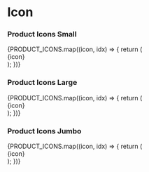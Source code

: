 

<Meta component={ProductIcon} title="Components/Molecules/Icons/ProductIcon" />

# Icon
<Description of={ProductIcon} />
<Props of={ProductIcon} />

### Product Icons Small
<Preview>
  <Story name="ProductIcon Small">
    <div style={{display:'flex',flexWrap:'wrap',justifyContent:'space-around'}}>
      {PRODUCT_ICONS.map((icon, idx) => {
        return (
          <div key={`${icon}_${idx}`} style={{margin:'5px',display:'flex',flexDirection:'column',alignItems:'center',padding:'15px',border:'solid black 2px',borderRadius:'5px',height:'75px',width:'75px'}}>
            <ProductIcon name={icon} />
            <span>{icon}</span>
          </div>
        );
      })}
    </div>
  </Story>
</Preview>


### Product Icons Large
<Preview>
  <Story name="ProductIcon Large">
    <div style={{display:'flex',flexWrap:'wrap',justifyContent:'space-around'}}>
      {PRODUCT_ICONS.map((icon, idx) => {
        return (
          <div key={`${icon}_${idx}_large`} style={{margin:'5px',display:'flex',flexDirection:'column',alignItems:'center',padding:'15px',border:'solid black 2px',borderRadius:'5px',height:'100px',width:'100px'}}>
            <ProductIcon name={icon} size="large" />
            <span>{icon}</span>
          </div>
        );
      })}
    </div>
  </Story>
</Preview>

### Product Icons Jumbo
<Preview>
  <Story name="ProductIcon Jumbo">
    <div style={{display:'flex',flexWrap:'wrap',justifyContent:'space-around'}}>
      {PRODUCT_ICONS.map((icon, idx) => {
        return (
          <div key={`${icon}_${idx}_jumbo`} style={{margin:'5px',display:'flex',flexDirection:'column',alignItems:'center',padding:'15px',border:'solid black 2px',borderRadius:'5px',height:'125px',width:'125px'}}>
            <ProductIcon name={icon} size="jumbo" />
            <span>{icon}</span>
          </div>
        );
      })}
    </div>
  </Story>
</Preview>

